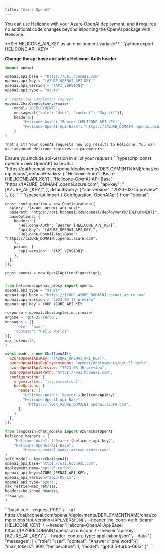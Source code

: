 ```yaml
---
title: "Azure OpenAI"
---
```


You can use Helicone with your Azure-OpenAI deployment, and it requires no additional code changes beyond importing the OpenAI package with Helicone.

<Tabs>
 <Tab title="Python">
  **Set HELICONE_API_KEY as an environment variable**
  ```python
  export HELICONE_API_KEY=<your API key>
  ```

**Change the api base and add a Helicone-Auth header**

```python
import openai

openai.api_base = "https://oai.hconeai.com"
openai.api_key = "[AZURE_OPENAI_API_KEY]"
openai.api_version = "[API_VERSION]"
openai.api_type = "azure"

# Create the completion request
openai.ChatCompletion.create(
    model="[DEPLOYMENT]",
    messages=[{"role": "User", "content": "Say hi!"}],
    headers={
        "Helicone-Auth": "Bearer [HELICONE_API_KEY]",
        "Helicone-OpenAI-Api-Base": "https://[AZURE_DOMAIN].openai.azure.com",
    }
)
```

    That's it! Your OpenAI requests now log results to Helicone. You can use advanced Helicone features as parameters:

  </Tab>

<Tab title="Node.js">
<Note>Ensure you include api-version in all of your requests</Note>
<AccordionGroup>

  <Accordion title="OpenAI v4+">
    ```typescript
    const openai = new OpenAI({
      baseURL: "https://oai.hconeai.com/openai/deployments/DEPLOYMENTNAME/chat/completions",
      defaultHeaders: {
        "Helicone-Auth": `Bearer [HELICONE_API_KEY]`,
        "Helicone-OpenAI-API-Base": "https://[AZURE_DOMAIN].openai.azure.com",
        "api-key": "[AZURE_API_KEY]",
      },
      defaultQuery: { "api-version": "2023-03-15-preview" },
    });
    ```
  </Accordion>

  <Accordion title="OpenAI <v4">
    ```typescript
    import { Configuration, OpenAIApi } from "openai";

    const configuration = new Configuration({
      apiKey: "[AZURE_OPENAI_API_KEY]",
      basePath: "https://oai.hconeai.com/openai/deployments/[DEPLOYMENT]",
      baseOptions: {
        headers: {
          "Helicone-Auth": `Bearer [HELICONE_API_KEY]`,
          "api-key": "[AZURE_OPENAI_API_KEY]",
          "Helicone-OpenAI-Api-Base": "https://[AZURE_DOMAIN].openai.azure.com",
        },
        params: {
          "api-version": "[API_VERSION]",
        },
      },
    });

    const openai = new OpenAIApi(configuration);
    ```

  </Accordion>
</AccordionGroup>

</Tab>
<Tab title="Python w/package">

```python
from helicone.openai_proxy import openai
openai.api_type = "azure"
openai.api_base = "https://[YOUR_AZURE_DOMAIN].openai.azure.com"
openai.api_version = "2023-03-15-preview"
openai.api_key = YOUR_AZURE_API_KEY

response = openai.ChatCompletion.create(
engine = 'gpt-35-turbo',
messages = [{
    'role': 'user',
    'content': "Hello World!"
}],
max_tokens=15,
)

```

</Tab>

<Tab title="LangChain JS">

```javascript
const model = new ChatOpenAI({
  azureOpenAIApiKey: "[AZURE_OPENAI_API_KEY]",
  azureOpenAIApiDeploymentName: "openai/deployments/gpt-35-turbo",
  azureOpenAIApiVersion: "2023-03-15-preview",
  azureOpenAIBasePath: "https://oai.hconeai.com",
  configuration: {
    organization: "[organization]",
    baseOptions: {
      headers: {
        "Helicone-Auth": `Bearer ${heliconeApiKey}`,
        "Helicone-OpenAI-Api-Base":
          "https://[YOUR_AZURE_DOMAIN].openai.azure.com",
      },
    },
  },
});
```

</Tab>

<Tab title="LangChain">

```python
from langchain.chat_models import AzureChatOpenAI
helicone_headers = {
    "Helicone-Auth": f"Bearer {helicone_api_key}",
    "Helicone-OpenAI-Api-Base":
        "https://<model_name>.openai.azure.com/"
}
self.model = AzureChatOpenAI(
openai_api_base="https://oai.hconeai.com",
deployment_name="gpt-35-turbo",
openai_api_key=<AZURE_OPENAI_API_KEY>,
openai_api_version="2023-05-15",
openai_api_type="azure",
max_retries=max_retries,
headers=helicone_headers,
**kwargs,
)
```

</Tab>
<Tab title="cURL">
  ```bash
    curl --request POST \
    --url https://oai.hconeai.com/openai/deployments/DEPLOYMENTNAME/chat/completions?api-version=[API_VERSION] \
    --header 'Helicone-Auth: Bearer [HELICONE_KEY]' \
    --header 'Helicone-OpenAI-Api-Base: https://[AZUREDOMAIN].openai.azure.com' \
    --header 'api-key: [AZURE_API_KEY]' \
    --header 'content-type: application/json' \
    --data '{
      "messages": [
        {
          "role": "user",
          "content": "Answer in one word"
        }],
      "max_tokens": 800,
      "temperature": 1,
      "model": "gpt-3.5-turbo-0613"
    }'
  ```
</Tab>
</Tabs>

